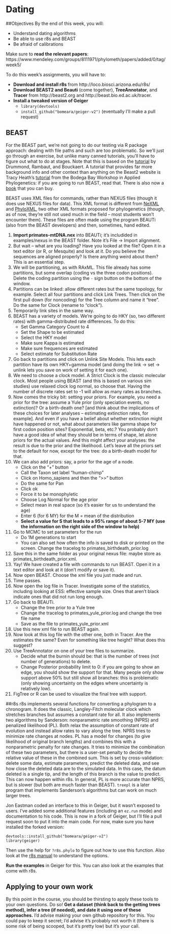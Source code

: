 # Dating

##Objectives
By the end of this week, you will:

* Understand dating algorithms
* Be able to use r8s and BEAST
* Be afraid of calibrations

Make sure to **read the relevant papers**: https://www.mendeley.com/groups/8111971/phylometh/papers/added/0/tag/week5/    

To do this week's assignments, you will have to:

* **Download and install r8s** from http://loco.biosci.arizona.edu/r8s/
* **Download BEAST2 and Beauti** (come together), **TreeAnnotator**, and **Tracer** from http://beast2.org and http://beast.bio.ed.ac.uk/tracer.
* **Install a tweaked version of Geiger**
    - `library(devtools)`
    - `install_github("bomeara/geiger-v2")` (eventually I'll make a pull request)

## BEAST
For the BEAST part, we're not going to do our testing via R package approach: dealing with file paths and such are too problematic. So we'll just go through an exercise, but unlike many canned tutorials, you'll have to figure out what to do at stages. Note that this is based on the [tutorial](https://github.com/CompEvol/beast2/blob/master/doc/tutorials/DivergenceDating/DivergenceDatingTutorialv2.0.3.pdf?raw=true) by Drummond, Rambaut, and Bouckaert. A tutorial that provides far more background info and other context than anything on the Beast2 website is Tracy Heath's [tutorial](http://phyloworks.org/workshops/DivTime_BEAST2_tutorial_FBD.pdf) from the Bodega Bay Workshop in Applied Phylogenetics: if you are going to run BEAST, read that. There is also now a [book](http://beast2.org/book/) that you can buy.

BEAST uses XML files for commands, rather than NEXUS files (though it does use NEXUS files for data). This XML format is different from [NeXML](http://www.nexml.org) and [PhyloXML](http://www.phyloxml.org), two other XML formats proposed for phylogenetics (though, as of now, they're still not used much in the field -- most students won't encounter them). These files are often made using the program BEAUTi (also from the BEAST developers) and then, sometimes, hand edited.

1. **Import primates-mtDNA.nex** into BEAUTi; it's includided in examples/nexus in the BEAST folder. Note it's File -> Import alignment.
2. But wait -- what are you loading? Have you looked at the file? Open it in a text editor (or R, or Mesquite) and look at it. Do you believe the sequences are aligned properly? Is there anything weird about them? This is an essential step.
3. We will be partitioning, as with RAxML. This file already has some partitions, but some overlap (coding vs the three codon positions). Delete the coding partition using the `-` sign button on the bottom of the window.
4. Partitions can be linked: allow different rates but the same topology, for example. Select all four partitions and click Link Trees. Then click on the first pull down (for noncoding) for the Tree column and name it "tree". Do the same for Clock (rename to "clock").
5. Temporarily link sites in the same way.
6. BEAST has a variety of models. We're going to do HKY (so, two different rates) with gamma-distributed rate differences. To do this:
    + Set Gamma Category Count to 4
    + Set the Shape to be estimated
    + Select the HKY model
    + Make sure Kappa is estimated
    + Make sure frequences are estimated
    + Select estimate for Substitution Rate
7. Go back to partitions and click on Unlink Site Models. This lets each partition have its own HKY+gamma model (and doing the link -> set -> unlink lets you save on work of setting it for each one).
8. We need to choose a clock model. A Strict Clock is the classic molecular clock. Most people using BEAST (and this is based on various sim studies) use relaxed clock log normal, so choose that. Having the number of discrete rates set to -1 will allow as many rates as branches.
9. Now comes the tricky bit: setting your priors. For example, you need a prior for the tree: assume a Yule prior (only speciation events, no extinction)? Or a birth-death one? [and think about the implications of these choices for later analyses -- estimating extinction rates, for example]. And even if you have a belief about whether extinction might have happened or not, what about parameters like gamma shape for first codon position sites? Exponential, beta, etc.? You probably don't have a good idea of what they should be in terms of shape, let alone priors for the actual values. And this might affect your analyses: the result is due to the prior and the likelihood. Let's leave all the priors set to the default for now, except for the tree: do a birth-death model for that.
10. We can also add priors: say, a prior for the age of a node.
    + Click on the "+" button
    + Call the Taxon set label "human-chimp"
    + Click on Homo_sapiens and then the ">>" button
    + Do the same for Pan
    + Click ok
    + Force it to be monophyletic
    + Choose Log Normal for the age prior
    + Select mean in real space (so it's easier for us to understand the age)
    + Enter 6 (for 6 MY) for the M = mean of the distribution
    + **Select a value for S that leads to a 95% range of about 5-7 MY (use the information on the right side of the window to help)**
11. Go to MCMC to set parameters for the run
    + Do 1M generations to start
    + You can also set how often the info is saved to disk or printed on the screen. Change the tracelog to primates_birthdeath_prior.log
12. Save this in the same folder as your original nexus file: maybe store as primates_birthdeath_prior.xml.
13. Yay! We have created a file with commands to run BEAST. Open it in a text editor and look at it (don't modify or save it).
14. Now open BEAST. Choose the xml file you just made and run.
15. Time passes.
16. Now open the log file in Tracer. Investigate some of the statistics, including looking at ESS: effective sample size. Ones that aren't black indicate ones that did not run long enough.
17. Go back to BEAUTi.
    + Change the tree prior to a Yule tree
    + Change the tracelog to primates_yule_prior.log and change the tree file name
    + Save as the file to primates_yule_prior.xml
18. Use this new xml file to run BEAST again.
19. Now look at this log file with the other one, both in Tracer. Are the estimates the same? Even for something like tree height? What does this suggest?
20. Use TreeAnnotator on one of your tree files to summarize.
    + Decide what the burnin should be: that is the number of trees (not number of generations) to delete.
    + Change Posterior probability limit to 0: if you are going to show an edge, you should show the support for that. Many people only show support above 50% but still show all branches: this is problematic (only showing uncertainty on the edges where uncertainty is relatively low).
21. FigTree or R can be used to visualize the final tree with support.


##r8s
r8s implements several functions for converting a phylogram to a chronogram. It does the classic, Langley-Fitch molecular clock which stretches branches but assumes a constant rate for all. It also implements two algorithms by Sanderson: nonparametric rate smoothing (NPRS) and penalized likelihood (PL). Both relax the assumption of constant rate of evolution and instead allow rates to vary along the tree. NPRS tries to minimize rate changes at nodes. PL has a model for changes (to give likelihood of original branch lengths) and combines this with a nonparametric penalty for rate changes. It tries to minimize the combination of these two parameters, but there is a user-set penalty to decide the relative value of these in the combined sum. This is set by cross-validation: delete some data, estimate parameters, predict the deleted data, and see how close the deleted data are to the simulated data. In this case, the datum deleted is a single tip, and the length of this branch is the value to predict. This can now happen within r8s. In general, PL is more accurate than NPRS, but is slower (but both are much faster than BEAST). `treepl` is a later program that implements Sanderson's algorithms but can work on much larger trees.

Jon Eastman coded an interface to this in Geiger, but it wasn't exposed to users. I've added some additional features (including an `ez.run` mode) and documentation to his code. This is now in a fork of Geiger, but I'll file a pull request soon to put it into the main code. For now, make sure you have installed the forked version:

```
devtools::install_github("bomeara/geiger-v2")
library(geiger)
```

Then use the help for `?r8s.phylo` to figure out how to use this function. Also look at the [r8s manual](http://loco.biosci.arizona.edu/r8s/r8s1.7.manual.pdf) to understand the options.

**Run the examples** in Geiger for this. You can also look at the examples that come with r8s.

## Applying to your own work

By this point in the course, you should be thirsting to apply these tools to your own questions. Do so! **Get a dataset (think back to the getting trees method), infer a tree (if needed), and date it using one of these approaches.** I'd advise making your own github repository for this. You could pay to keep it secret; I'd advise it's probably not worth it (there is some risk of being scooped, but it's pretty low) but it's your call.
